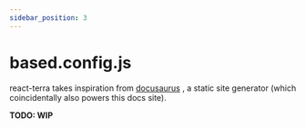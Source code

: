 ```yaml
---
sidebar_position: 3
---
```


# based.config.js

react-terra takes inspiration from [docusaurus](https://docusaurus.io "Docusaurus")
, a static 
site 
generator (which coincidentally also powers this docs site).

**TODO: WIP**
